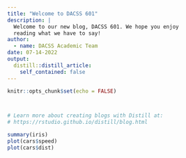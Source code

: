 ```yaml
---
title: "Welcome to DACSS 601"
description: |
  Welcome to our new blog, DACSS 601. We hope you enjoy 
  reading what we have to say!
author:
  - name: DACSS Academic Team 
date: 07-14-2022
output:
  distill::distill_article:
    self_contained: false
---
```


```r
knitr::opts_chunk$set(echo = FALSE)



# Learn more about creating blogs with Distill at:
# https://rstudio.github.io/distill/blog.html

```



```r
summary(iris)
plot(cars$speed)
plot(cars$dist)
```

